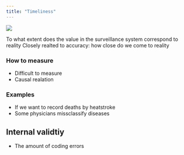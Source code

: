 ```yaml
---
title: "Timeliness"
---
```


![](../img/attributes_timeliness.jpg)

To what extent does the value in the surveillance system correspond to reality
Closely realted to accuracy: how close do we come to reality

### How to measure
- Difficult to measure
- Causal realation

### Examples
- If we want to record deaths by heatstroke
- Some physicians missclassify diseases

## Internal validtiy
- The amount of coding errors


